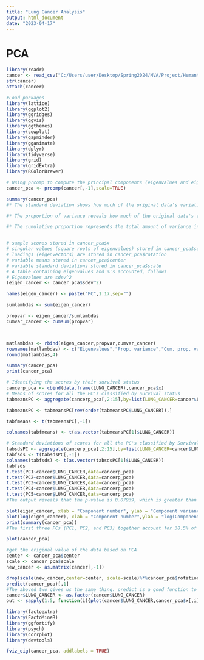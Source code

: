---
title: "Lung Cancer Analysis"
output: html_document
date: "2023-04-17"
---
# PCA
```{r}
library(readr)
cancer <- read_csv("C:/Users/user/Desktop/Spring2024/MVA/Project/Hemanth/LUNGCANCER3.csv")
str(cancer)
attach(cancer)

#Load packages
library(lattice)
library(ggplot2)
library(ggridges)
library(ggvis)
library(ggthemes)
library(cowplot)
library(gapminder)
library(gganimate)
library(dplyr)
library(tidyverse)
library(grid)
library(gridExtra)
library(RColorBrewer)

# Using prcomp to compute the principal components (eigenvalues and eigenvectors). With scale=TRUE, variable means are set to zero, and variances set to one
cancer_pca <- prcomp(cancer[,-1],scale=TRUE)

summary(cancer_pca)
#* The standard deviation shows how much of the original data's variation is captured by each primary component. The first principal component (PC1) has the biggest standard deviation of 1.6925, indicating that it accounts for the most of the volatility in the original data. As we progress down the list of primary components, the standard deviation drops, indicating that each succeeding component accounts for less and less of the overall variation.

#* The proportion of variance reveals how much of the original data's variance is explained by each major component. For example, the first principal component (PC1) explains 16.85% of the total variance in the data, while the second component (PC2) accounts for an additional 11.52%. As we progress down the list of principle components, the proportion of variation explained by each component decreases.

#* The cumulative proportion represents the total amount of variance in the data explained by each principal component and all previous components. For example, the first principal component (PC1) accounts for 16.85% of the data's variation, whereas PC1 and PC2 combine to account for 28.37%. The cumulative proportion can help determine how many primary components to keep for future investigation.


# sample scores stored in cancer_pca$x
# singular values (square roots of eigenvalues) stored in cancer_pca$sdev
# loadings (eigenvectors) are stored in cancer_pca$rotation
# variable means stored in cancer_pca$center
# variable standard deviations stored in cancer_pca$scale
# A table containing eigenvalues and %'s accounted, follows
# Eigenvalues are sdev^2
(eigen_cancer <- cancer_pca$sdev^2)

names(eigen_cancer) <- paste("PC",1:17,sep="")

sumlambdas <- sum(eigen_cancer)

propvar <- eigen_cancer/sumlambdas
cumvar_cancer <- cumsum(propvar)



matlambdas <- rbind(eigen_cancer,propvar,cumvar_cancer)
rownames(matlambdas) <- c("Eigenvalues","Prop. variance","Cum. prop. variance")
round(matlambdas,4)

summary(cancer_pca)
print(cancer_pca)

# Identifying the scores by their survival status
cancerp_pca <- cbind(data.frame(LUNG_CANCER),cancer_pca$x)
# Means of scores for all the PC's classified by Survival status
tabmeansPC <- aggregate(cancerp_pca[,2:15],by=list(LUNG_CANCER=cancer$LUNG_CANCER),mean)

tabmeansPC <- tabmeansPC[rev(order(tabmeansPC$LUNG_CANCER)),]

tabfmeans <- t(tabmeansPC[,-1])

colnames(tabfmeans) <- t(as.vector(tabmeansPC[1]$LUNG_CANCER))

# Standard deviations of scores for all the PC's classified by Survival status
tabsdsPC <- aggregate(cancerp_pca[,2:15],by=list(LUNG_CANCER=cancer$LUNG_CANCER),sd)
tabfsds <- t(tabsdsPC[,-1])
colnames(tabfsds) <- t(as.vector(tabsdsPC[1]$LUNG_CANCER))
tabfsds
t.test(PC1~cancer$LUNG_CANCER,data=cancerp_pca)
t.test(PC2~cancer$LUNG_CANCER,data=cancerp_pca)
t.test(PC3~cancer$LUNG_CANCER,data=cancerp_pca)
t.test(PC4~cancer$LUNG_CANCER,data=cancerp_pca)
t.test(PC5~cancer$LUNG_CANCER,data=cancerp_pca)
#The output reveals that the p-value is 0.07939, which is greater than the significance level of 0.05, implying that we cannot reject the null hypothesis of no change in means between the two groups at the 5% level for PC1. Similarly, we can do similar with other PCs. 

plot(eigen_cancer, xlab = "Component number", ylab = "Component variance", type = "l", main = "Scree diagram")
plot(log(eigen_cancer), xlab = "Component number",ylab = "log(Component variance)", type="l",main = "Log(eigenvalue) diagram")
print(summary(cancer_pca))
#The first three PCs (PC1, PC2, and PC3) together account for 38.5% of the variance in the data. The first seven PCs (PCs 1–7) explain 66.5% of the variance, whereas the first 14 PCs explain 94.1% of the variance. As a result, the top few PCs appear to capture the majority of the data's volatility. The report also shows that the standard deviation of each PC lowers as the PC index grows. This means that the amount of variation explained by each PC diminishes as the index rises. The proportion of variance and cumulative proportion for each PC follow a similar trend.

plot(cancer_pca)

#get the original value of the data based on PCA
center <- cancer_pca$center
scale <- cancer_pca$scale
new_cancer <- as.matrix(cancer[,-1])

drop(scale(new_cancer,center=center, scale=scale)%*%cancer_pca$rotation[,1])
predict(cancer_pca)[,1]
#The aboved two gives us the same thing. predict is a good function to know.
cancer$LUNG_CANCER <- as.factor(cancer$LUNG_CANCER)
out <- sapply(1:5, function(i){plot(cancer$LUNG_CANCER,cancer_pca$x[,i],xlab=paste("PC",i,sep=""),ylab="LUNG CANCER")})

library(factoextra)
library(FactoMineR)
library(ggfortify)
library(psych)
library(corrplot)
library(devtools)

fviz_eig(cancer_pca, addlabels = TRUE)

```

